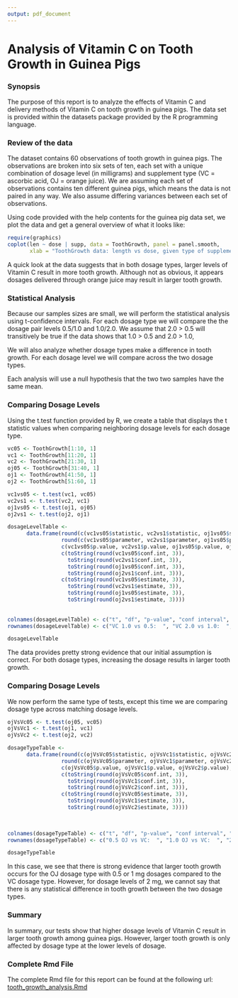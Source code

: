 ```yaml
---
output: pdf_document
---
```

# Analysis of Vitamin C on Tooth Growth in Guinea Pigs

### Synopsis
The purpose of this report is to analyze the effects of Vitamin C and delivery methods of Vitamin C on tooth growth in guinea pigs. The data set is provided within the datasets package provided by the R programming language.

### Review of the data
The dataset contains 60 observations of tooth growth in guinea pigs. The observations are broken into six sets of ten, each set with a unique combination of dosage level (in milligrams) and supplement type (VC = ascorbic acid, OJ = orange juice). We are assuming each set of observations contains ten different guinea pigs, which means the data is not paired in any way. We also assume differing variances between each set of observations.

Using code provided with the help contents for the guinea pig data set, we plot the data and get a general overview of what it looks like:

``` r
require(graphics)
coplot(len ~ dose | supp, data = ToothGrowth, panel = panel.smooth,
       xlab = "ToothGrowth data: length vs dose, given type of supplement")
```

A quick look at the data suggests that in both dosage types, larger levels of Vitamin C result in more tooth growth. Although not as obvious, it appears dosages delivered through orange juice may result in larger tooth growth.

### Statistical Analysis
Because our samples sizes are small, we will perform the statistical analysis using t-confidence intervals. For each dosage type we will compare the the dosage pair levels 0.5/1.0 and 1.0/2.0. We assume that 2.0 > 0.5 will transitively be true if the data shows that 1.0 > 0.5 and 2.0 > 1.0,  

We will also analyze whether dosage types make a difference in tooth growth. For each dosage level we will compare across the two dosage types. 

Each analysis will use a null hypothesis that the two two samples have the same mean.

### Comparing Dosage Levels
Using the t.test function provided by R, we create a table that displays the t statistic values when comparing neighboring dosage levels for each dosage type.

``` r
vc05 <- ToothGrowth[1:10, 1]
vc1 <- ToothGrowth[11:20, 1]
vc2 <- ToothGrowth[21:30, 1]
oj05 <- ToothGrowth[31:40, 1]
oj1 <- ToothGrowth[41:50, 1]
oj2 <- ToothGrowth[51:60, 1]

vc1vs05 <- t.test(vc1, vc05)
vc2vs1 <- t.test(vc2, vc1)
oj1vs05 <- t.test(oj1, oj05)
oj2vs1 <- t.test(oj2, oj1)

dosageLevelTable <- 
      data.frame(round(c(vc1vs05$statistic, vc2vs1$statistic, oj1vs05$statistic, oj2vs1$statistic), 3),
                 round(c(vc1vs05$parameter, vc2vs1$parameter, oj1vs05$parameter, oj2vs1$parameter), 3),
                 c(vc1vs05$p.value, vc2vs1$p.value, oj1vs05$p.value, oj2vs1$p.value),
                 c(toString(round(vc1vs05$conf.int, 3)), 
                   toString(round(vc2vs1$conf.int, 3)), 
                   toString(round(oj1vs05$conf.int, 3)), 
                   toString(round(oj2vs1$conf.int, 3))),
                 c(toString(round(vc1vs05$estimate, 3)),
                   toString(round(vc2vs1$estimate, 3)),
                   toString(round(oj1vs05$estimate, 3)),
                   toString(round(oj2vs1$estimate, 3))))
                
                 
colnames(dosageLevelTable) <- c("t", "df", "p-value", "conf interval", "sample estimates")
rownames(dosageLevelTable) <- c("VC 1.0 vs 0.5:  ", "VC 2.0 vs 1.0:  ", "OJ 1.0 vs 0.5:  ", "OJ 2.0 vs 1.0:  ")

dosageLevelTable
```

The data provides pretty strong evidence that our initial assumption is correct. For both dosage types, increasing the dosage results in larger tooth growth.

### Comparing Dosage Levels
We now perform the same type of tests, except this time we are comparing dosage type across matching dosage levels.

``` r

ojVsVc05 <- t.test(oj05, vc05)
ojVsVc1 <- t.test(oj1, vc1)
ojVsVc2 <- t.test(oj2, vc2)

dosageTypeTable <- 
      data.frame(round(c(ojVsVc05$statistic, ojVsVc1$statistic, ojVsVc2$statistic), 3),
                 round(c(ojVsVc05$parameter, ojVsVc1$parameter, ojVsVc2$parameter), 3),
                 c(ojVsVc05$p.value, ojVsVc1$p.value, ojVsVc2$p.value),
                 c(toString(round(ojVsVc05$conf.int, 3)), 
                   toString(round(ojVsVc1$conf.int, 3)), 
                   toString(round(ojVsVc2$conf.int, 3))),
                 c(toString(round(ojVsVc05$estimate, 3)),
                   toString(round(ojVsVc1$estimate, 3)),
                   toString(round(ojVsVc2$estimate, 3))))

                
                 
colnames(dosageTypeTable) <- c("t", "df", "p-value", "conf interval", "sample estimates")
rownames(dosageTypeTable) <- c("0.5 OJ vs VC:  ", "1.0 OJ vs VC:  ", "2.0 OJ vs VC:  ")

dosageTypeTable
```

In this case, we see that there is strong evidence that larger tooth growth occurs for the OJ dosage type with 0.5 or 1 mg dosages compared to the VC dosage type. However, for dosage levels of 2 mg, we cannot say that there is any statistical difference in tooth growth between the two dosage types.

### Summary
In summary, our tests show that higher dosage levels of Vitamin C result in larger tooth growth among guinea pigs. However, larger tooth growth is only affected by dosage type at the lower levels of dosage.

### Complete Rmd File
The complete Rmd file for this report can be found at the following url:
    [tooth_growth_analysis.Rmd](https://github.com/rmb177/stat_inference_course_project/blob/master/tooth_growth_analysis.Rmd)
